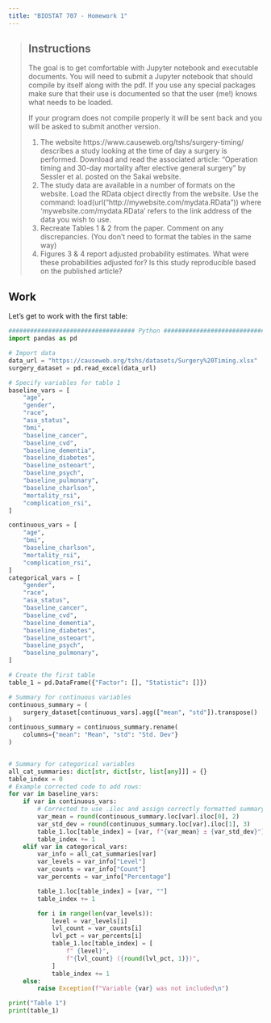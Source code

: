 ```yaml
---
title: "BIOSTAT 707 - Homework 1"
---
```


> ## Instructions
> 
> The goal is to get comfortable with Jupyter notebook and executable documents. You will need to submit a Jupyter notebook that should compile by itself along with the pdf. If you use any special packages make sure that their use is documented so that the user (me!) knows what needs to be loaded.
>
> If your program does not compile properly it will be sent back and you will be asked to submit another version.
>
> 1. The website https://www.causeweb.org/tshs/surgery-timing/ describes a study looking at the time of day a surgery is performed. Download and read the associated article: “Operation timing and 30-day mortality after elective general surgery” by Sessler et al. posted on the Sakai website.
> 2. The study data are available in a number of formats on the website. Load the RData object directly from the website. Use the command: load(url(“http://mywebsite.com/mydata.RData”)) where 'mywebsite.com/mydata.RData' refers to the link address of the data you wish to use.
> 3. Recreate Tables 1 & 2 from the paper. Comment on any discrepancies. (You don’t need to format the tables in the same way)
> 4. Figures 3 & 4 report adjusted probability estimates. What were these probabilities adjusted for? Is this study reproducible based on the published article?

## Work

Let's get to work with the first table:

```python
################################### Python ####################################
import pandas as pd

# Import data
data_url = "https://causeweb.org/tshs/datasets/Surgery%20Timing.xlsx"
surgery_dataset = pd.read_excel(data_url)

# Specify variables for table 1
baseline_vars = [
    "age",
    "gender",
    "race",
    "asa_status",
    "bmi",
    "baseline_cancer",
    "baseline_cvd",
    "baseline_dementia",
    "baseline_diabetes",
    "baseline_osteoart",
    "baseline_psych",
    "baseline_pulmonary",
    "baseline_charlson",
    "mortality_rsi",
    "complication_rsi",
]

continuous_vars = [
    "age",
    "bmi",
    "baseline_charlson",
    "mortality_rsi",
    "complication_rsi",
]
categorical_vars = [
    "gender",
    "race",
    "asa_status",
    "baseline_cancer",
    "baseline_cvd",
    "baseline_dementia",
    "baseline_diabetes",
    "baseline_osteoart",
    "baseline_psych",
    "baseline_pulmonary",
]

# Create the first table
table_1 = pd.DataFrame({"Factor": [], "Statistic": []})

# Summary for continuous variables
continuous_summary = (
    surgery_dataset[continuous_vars].agg(["mean", "std"]).transpose()
)
continuous_summary = continuous_summary.rename(
    columns={"mean": "Mean", "std": "Std. Dev"}
)


# Summary for categorical variables
all_cat_summaries: dict[str, dict[str, list[any]]] = {}
table_index = 0
# Example corrected code to add rows:
for var in baseline_vars:
    if var in continuous_vars:
        # Corrected to use .iloc and assign correctly formatted summary stats
        var_mean = round(continuous_summary.loc[var].iloc[0], 2)
        var_std_dev = round(continuous_summary.loc[var].iloc[1], 3)
        table_1.loc[table_index] = [var, f"{var_mean} ± {var_std_dev}"]
        table_index += 1
    elif var in categorical_vars:
        var_info = all_cat_summaries[var]
        var_levels = var_info["Level"]
        var_counts = var_info["Count"]
        var_percents = var_info["Percentage"]

        table_1.loc[table_index] = [var, ""]
        table_index += 1

        for i in range(len(var_levels)):
            level = var_levels[i]
            lvl_count = var_counts[i]
            lvl_pct = var_percents[i]
            table_1.loc[table_index] = [
                f" {level}",
                f"{lvl_count} ({round(lvl_pct, 1)})",
            ]
            table_index += 1
    else:
        raise Exception(f"Variable {var} was not included\n")

print("Table 1")
print(table_1)
```






